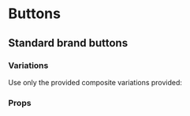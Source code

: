 
<Meta title="Buttons" component={Button} />

# Buttons
## Standard brand buttons

<Preview withToolbar>
  <Story name="standard">
    <PrimaryButtonC text="Join now!"/>
  </Story>
</Preview>

### Variations
Use only the provided composite variations provided:
<Preview withToolbar>
    <Story name="variations">
        <div>
            <PrimaryButtonC text="Primary Button"/>
            <SecondaryButtonC text="Secondary Button"/>
            <RedButtonC text="Red Button"/>
            <BlueButtonC text="Blue Button"/>
        </div>
    </Story>
</Preview>

### Props
<Props of={Button} />
